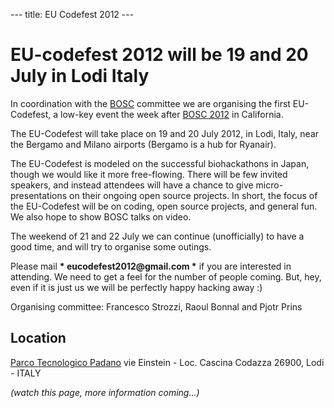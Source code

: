 ---
title: EU Codefest 2012
---

= EU-codefest 2012 will be 19 and 20 July in Lodi Italy =

In coordination with the [[BOSC]] committee we are organising the first EU-Codefest, a low-key event the week after [[BOSC 2012]] in California. 

The EU-Codefest will take place on 19 and 20 July 2012, in Lodi, Italy, near the Bergamo and Milano airports (Bergamo is a hub for Ryanair).

The EU-Codefest is modeled on the successful biohackathons in Japan, though we would like it more free-flowing. There will be few invited speakers, and instead attendees will have a chance to give micro-presentations on their ongoing open source projects. In short, the focus of the EU-Codefest will be on coding, open source projects, and general fun. We also hope to show BOSC talks on video.

The weekend of 21 and 22 July we can continue (unofficially) to have a good time, and will try to organise some outings.

Please mail '''* eucodefest2012@gmail.com *''' if you are interested in attending. We need to get a feel for the number of people coming. But, hey, even if it is just us we will be perfectly happy hacking away :)

Organising committee: Francesco Strozzi, Raoul Bonnal and Pjotr Prins

== Location ==

[http://www.tecnoparco.org/ Parco Tecnologico Padano]
vie Einstein - Loc. Cascina Codazza
26900, Lodi - ITALY


''(watch this page, more information coming...)''